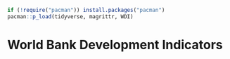 ```r
if (!require("pacman")) install.packages("pacman")
pacman::p_load(tidyverse, magrittr, WDI)
```

# World Bank Development Indicators

```r

```
